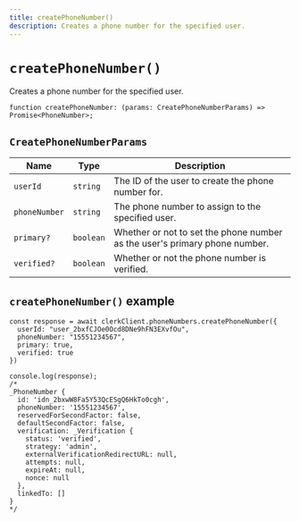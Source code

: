 ```yaml
---
title: createPhoneNumber()
description: Creates a phone number for the specified user.
---
```


# `createPhoneNumber()`

Creates a phone number for the specified user.

```tsx
function createPhoneNumber: (params: CreatePhoneNumberParams) => Promise<PhoneNumber>;
```

## `CreatePhoneNumberParams`

| Name | Type | Description |
| --- | --- | --- |
| `userId` | `string` | The ID of the user to create the phone number for. |
| `phoneNumber` | `string` | The phone number to assign to the specified user. |
| `primary?` | `boolean` | Whether or not to set the phone number as the user's primary phone number. |
| `verified?` | `boolean` | Whether or not the phone number is verified. |

## `createPhoneNumber()` example

```tsx
const response = await clerkClient.phoneNumbers.createPhoneNumber({
  userId: "user_2bxfCJOe0Ocd8DNe9hFN3EXvfOu",
  phoneNumber: "15551234567",
  primary: true,
  verified: true
})

console.log(response);
/* 
_PhoneNumber {
  id: 'idn_2bxwW8Fa5Y53QcESgQ6HkTo0cgh',
  phoneNumber: '15551234567',
  reservedForSecondFactor: false,
  defaultSecondFactor: false,
  verification: _Verification {
    status: 'verified',
    strategy: 'admin',
    externalVerificationRedirectURL: null,
    attempts: null,
    expireAt: null,
    nonce: null
  },
  linkedTo: []
}
*/
```
